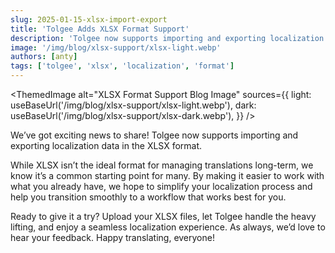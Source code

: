 ```yaml
---
slug: 2025-01-15-xlsx-import-export
title: 'Tolgee Adds XLSX Format Support'
description: 'Tolgee now supports importing and exporting localization data in the XLSX format.'
image: '/img/blog/xlsx-support/xlsx-light.webp'
authors: [anty]
tags: ['tolgee', 'xlsx', 'localization', 'format']
---
```



<ThemedImage
    alt="XLSX Format Support Blog Image"
    sources={{
        light: useBaseUrl('/img/blog/xlsx-support/xlsx-light.webp'),
        dark: useBaseUrl('/img/blog/xlsx-support/xlsx-dark.webp'),
    }}
/>

We’ve got exciting news to share! Tolgee now supports importing and exporting localization data in the XLSX format.

<!--truncate-->

While XLSX isn’t the ideal format for managing translations long-term, we know it’s a common starting point for many.
By making it easier to work with what you already have, we hope to simplify your localization process and help you transition smoothly to a workflow that works best for you.

Ready to give it a try? Upload your XLSX files, let Tolgee handle the heavy lifting, and enjoy a seamless localization experience.
As always, we’d love to hear your feedback. Happy translating, everyone!
